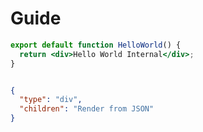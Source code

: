 # Guide

```jsx
export default function HelloWorld() {
  return <div>Hello World Internal</div>;
}
```

```jsx file="./component.jsx"

```

```json
{
  "type": "div",
  "children": "Render from JSON"
}
```
